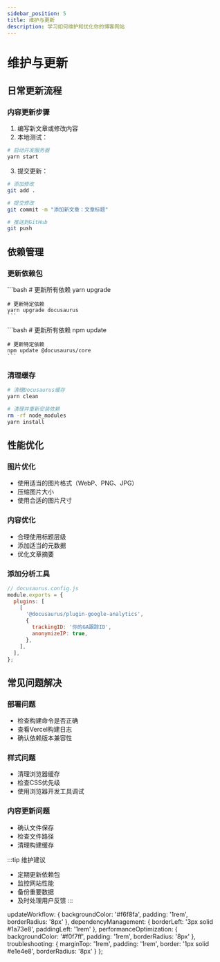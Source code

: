 ```yaml
---
sidebar_position: 5
title: 维护与更新
description: 学习如何维护和优化你的博客网站
---
```



# 维护与更新

## 日常更新流程

<div className="update-workflow">

### 内容更新步骤

1. 编写新文章或修改内容
2. 本地测试：
```bash
# 启动开发服务器
yarn start
```

3. 提交更新：
```bash
# 添加修改
git add .

# 提交修改
git commit -m "添加新文章：文章标题"

# 推送到GitHub
git push
```

</div>

## 依赖管理

<div className="dependency-management">

### 更新依赖包

<Tabs>
  <TabItem value="yarn" label="使用Yarn" default>
    ```bash
    # 更新所有依赖
    yarn upgrade

    # 更新特定依赖
    yarn upgrade docusaurus
    ```
  </TabItem>
  <TabItem value="npm" label="使用NPM">
    ```bash
    # 更新所有依赖
    npm update

    # 更新特定依赖
    npm update @docusaurus/core
    ```
  </TabItem>
</Tabs>

### 清理缓存
```bash
# 清理Docusaurus缓存
yarn clean

# 清理并重新安装依赖
rm -rf node_modules
yarn install
```

</div>

## 性能优化

<div className="performance-optimization">

### 图片优化
- 使用适当的图片格式（WebP、PNG、JPG）
- 压缩图片大小
- 使用合适的图片尺寸

### 内容优化
- 合理使用标题层级
- 添加适当的元数据
- 优化文章摘要

### 添加分析工具
```javascript
// docusaurus.config.js
module.exports = {
  plugins: [
    [
      '@docusaurus/plugin-google-analytics',
      {
        trackingID: '你的GA跟踪ID',
        anonymizeIP: true,
      },
    ],
  ],
};
```

</div>

## 常见问题解决

<div className="troubleshooting">

### 部署问题
- 检查构建命令是否正确
- 查看Vercel构建日志
- 确认依赖版本兼容性

### 样式问题
- 清理浏览器缓存
- 检查CSS优先级
- 使用浏览器开发工具调试

### 内容更新问题
- 确认文件保存
- 检查文件路径
- 清理构建缓存

:::tip 维护建议
- 定期更新依赖包
- 监控网站性能
- 备份重要数据
- 及时处理用户反馈
:::

</div>

  updateWorkflow: {
    backgroundColor: '#f6f8fa',
    padding: '1rem',
    borderRadius: '8px'
  },
  dependencyManagement: {
    borderLeft: '3px solid #1a73e8',
    paddingLeft: '1rem'
  },
  performanceOptimization: {
    backgroundColor: '#f0f7ff',
    padding: '1rem',
    borderRadius: '8px'
  },
  troubleshooting: {
    marginTop: '1rem',
    padding: '1rem',
    border: '1px solid #e1e4e8',
    borderRadius: '8px'
  }
}; 